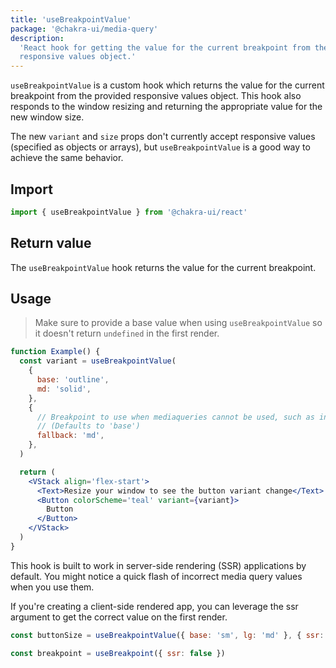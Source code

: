```yaml
---
title: 'useBreakpointValue'
package: '@chakra-ui/media-query'
description:
  'React hook for getting the value for the current breakpoint from the provided
  responsive values object.'
---
```


`useBreakpointValue` is a custom hook which returns the value for the current
breakpoint from the provided responsive values object. This hook also responds
to the window resizing and returning the appropriate value for the new window
size.

The new `variant` and `size` props don't currently accept responsive values
(specified as objects or arrays), but `useBreakpointValue` is a good way to
achieve the same behavior.

## Import

```js
import { useBreakpointValue } from '@chakra-ui/react'
```

## Return value

The `useBreakpointValue` hook returns the value for the current breakpoint.

## Usage

> Make sure to provide a base value when using `useBreakpointValue` so it
> doesn't return `undefined` in the first render.

```jsx
function Example() {
  const variant = useBreakpointValue(
    {
      base: 'outline',
      md: 'solid',
    },
    {
      // Breakpoint to use when mediaqueries cannot be used, such as in server-side rendering
      // (Defaults to 'base')
      fallback: 'md',
    },
  )

  return (
    <VStack align='flex-start'>
      <Text>Resize your window to see the button variant change</Text>
      <Button colorScheme='teal' variant={variant}>
        Button
      </Button>
    </VStack>
  )
}
```

This hook is built to work in server-side rendering (SSR) applications by
default. You might notice a quick flash of incorrect media query values when you
use them.

If you're creating a client-side rendered app, you can leverage the ssr argument
to get the correct value on the first render.

```jsx live=false
const buttonSize = useBreakpointValue({ base: 'sm', lg: 'md' }, { ssr: false })

const breakpoint = useBreakpoint({ ssr: false })
```
